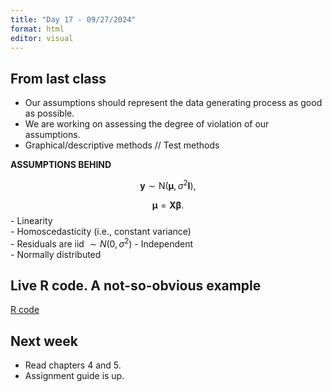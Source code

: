 ```yaml
---
title: "Day 17 - 09/27/2024"
format: html
editor: visual
---
```


## From last class  

- Our assumptions should represent the data generating process as good as possible.  
- We are working on assessing the degree of violation of our assumptions.  
- Graphical/descriptive methods // Test methods  

::: {.alert .alert-info}
**ASSUMPTIONS BEHIND**

$$\mathbf{y} \sim \text{N}(\boldsymbol{\mu}, \sigma^2\mathbf{I}),$$

$$\boldsymbol{\mu} = \mathbf{X}\boldsymbol{\beta}.$$
-   Linearity\
-   Homoscedasticity (i.e., constant variance)\
-   Residuals are iid $\sim N(0, \sigma^2)$
    -   Independent\
    -   Normally distributed
:::

## Live R code. A not-so-obvious example  

[R code](https://github.com/jlacasa/stat705_fall2024/blob/main/classes/in_class_code/day17_inclass.Rmd)


## Next week  

- Read chapters 4 and 5.   
- Assignment guide is up.  

